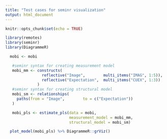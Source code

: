 ```yaml
---
title: "Test cases for seminr visualization"
output: html_document
---
```


```r
knitr::opts_chunk$set(echo = TRUE)

library(remotes)
library(seminr)
library(DiagrammeR)
```

```r
  mobi <- mobi

   #seminr syntax for creating measurement model
   mobi_mm <- constructs(
                reflective("Image",        multi_items("IMAG", 1:5)),
                reflective("Expectation",  multi_items("CUEX", 1:3))
              )
   #seminr syntax for creating structural model
   mobi_sm <- relationships(
     paths(from = "Image",        to = c("Expectation"))
   )

   mobi_pls <- estimate_pls(data = mobi,
                            measurement_model = mobi_mm,
                            structural_model = mobi_sm)
```

```r
  plot_model(mobi_pls) %>% DiagrammeR::grViz()
```


